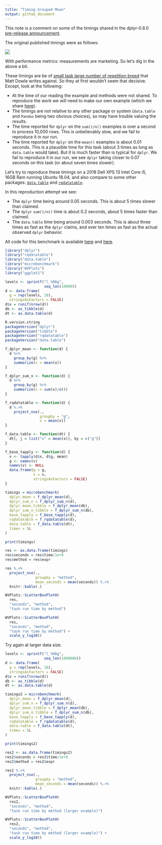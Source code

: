 ```yaml
---
title: "Timing Grouped Mean"
output: github_document
---
```


This note is a comment on some of the timings shared in the dplyr-0.8.0 [pre-release announcement](https://www.tidyverse.org/articles/2018/12/dplyr-0-8-0-release-candidate/).

The original published timings were as follows:

[![](timings_summarise_mean_dplyr-0-8-0.jpg)](https://www.tidyverse.org/articles/2018/12/dplyr-0-8-0-release-candidate/)

With performance metrics: measurements are marketing.  So let's dig in the above a bit.

These timings are be of [small task large number of repetition breed](https://cran.r-project.org/web/packages/data.table/vignettes/datatable-benchmarking.html#avoid-microbenchmark...-times100) that  Matt Dowle writes against.  So they at first wouldn't seem that decisive. Except, look at the following:

  * At the time of our reading the example and methods were not shared. To reproduce the work we will need to make our own example (which we share [here](https://github.com/WinVector/rqdatatable/blob/master/extras/TimingGroupedMean.Rmd)).
  * The timings are not relative to any other package or system (`data.table` and `Pandas` being two obvious choices), so may have trouble valuing the results.
  * The time reported for `dplyr` on the `sum()/n()` examples is over a second to process 10,000 rows.  This is unbelievably slow, and we fail to reproduce it in our run.
  * The time reported for `dplyr` on the `mean()` examples is about 0.01 seconds.  This is a plausible time for this task (about 3 times as long as `data.table` would take). But it is much faster than is typical for `dplyr`.  We fail to reproduce it in our run, we see `dplyr` taking closer to 0.07 seconds on this task (or about seven times slower).

Let's try to reproduce these timings on a 2018 Dell XPS 13 Intel Core i5, 16GB Ram running Ubuntu 18.04, and also compare to some other packages: [`data.table`](https://CRAN.R-project.org/package=data.table) and [`rqdatatable`](https://CRAN.R-project.org/package=rqdatatable).

In this reproduction attempt we see:

  * The `dplyr` time being around 0.05 seconds.  This is about 5 times slower than claimed.
  * The `dplyr` `sum()/n()` time is about 0.2 seconds, about 5 times faster than claimed.
  * The `data.table` time being around 0.003 seconds.  This is about three times as fast as the `dplyr` claims, and over ten times as fast as the actual observed `dplyr` behavior.


All code for this benchmark is available [here](https://github.com/WinVector/rqdatatable/blob/master/extras/TimingGroupedMean.Rmd) and [here](https://github.com/WinVector/rqdatatable/blob/master/extras/TimingGroupedMean.md).


```r
library("dplyr")
library("rqdatatable")
library("data.table")
library("microbenchmark")
library("WVPlots")
library("ggplot2")
```

```r
levels <- sprintf("l_%06g", 
                  seq_len(10000))
d <- data.frame(
  g = rep(levels, 10),
  stringsAsFactors = FALSE)
d$x = runif(nrow(d))
db <- as_tibble(d)
dt <- as.data.table(d)
```

```r
R.version.string
packageVersion("dplyr")
packageVersion("tibble")
packageVersion("rqdatatable")
packageVersion("data.table")
```


```r
f_dplyr_mean <- function(d) {
  d %>% 
    group_by(g) %>%
    summarize(x = mean(x))
}

f_dplyr_sum_n <- function(d) {
  d %>% 
    group_by(g) %>%
    summarize(x = sum(x)/n())
}

f_rqdatatable <- function(d) {
  d %.>%
    project_nse(., 
                groupby = "g", 
                x = mean(x))
}

f_data.table <- function(dt) {
  dt[, j = list("x" = mean(x)), by = c("g")]
}

f_base_tapply <- function(d) {
  v <- tapply(d$x, d$g, mean)
  g <- names(v)
  names(v) <- NULL
  data.frame(g = g, 
             x = v, 
             stringsAsFactors = FALSE)
}
```

```r
timings = microbenchmark(
  dplyr_mean = f_dplyr_mean(d),
  dplyr_sum_n = f_dplyr_sum_n(d),
  dplyr_mean_tibble = f_dplyr_mean(db),
  dplyr_sum_n_tibble = f_dplyr_sum_n(db),
  base_tapply = f_base_tapply(d),
  rqdatatable = f_rqdatatable(d),
  data.table = f_data.table(dt),
  times = 5L
)
```


```r
print(timings)

res <- as.data.frame(timings)
res$seconds = res$time/1e+9
res$method = res$expr

res %.>%
  project_nse(.,
              groupby = "method",
              mean_seconds = mean(seconds)) %.>%
  knitr::kable(.)

WVPlots::ScatterBoxPlotH(
  res, 
  "seconds", "method", 
  "task run time by method")

WVPlots::ScatterBoxPlotH(
  res,  
  "seconds", "method", 
  "task run time by method") + 
  scale_y_log10()
```


Try again at larger data size.


```r
levels <- sprintf("l_%06g", 
                  seq_len(1000000))
d <- data.frame(
  g = rep(levels, 10),
  stringsAsFactors = FALSE)
d$x = runif(nrow(d))
db <- as_tibble(d)
dt <- as.data.table(d)
```

```r
timings2 = microbenchmark(
  dplyr_mean = f_dplyr_mean(d),
  dplyr_sum_n = f_dplyr_sum_n(d),
  dplyr_mean_tibble = f_dplyr_mean(db),
  dplyr_sum_n_tibble = f_dplyr_sum_n(db),
  base_tapply = f_base_tapply(d),
  rqdatatable = f_rqdatatable(d),
  data.table = f_data.table(dt),
  times = 5L
)
```


```r
print(timings2)

res2 <- as.data.frame(timings2)
res2$seconds = res2$time/1e+9
res2$method = res2$expr

res2 %.>%
  project_nse(.,
              groupby = "method",
              mean_seconds = mean(seconds)) %.>%
  knitr::kable(.)

WVPlots::ScatterBoxPlotH(
  res2, 
  "seconds", "method", 
  "task run time by method (larger example)")

WVPlots::ScatterBoxPlotH(
  res2,  
  "seconds", "method", 
  "task run time by method (larger example)") + 
  scale_y_log10()
```



